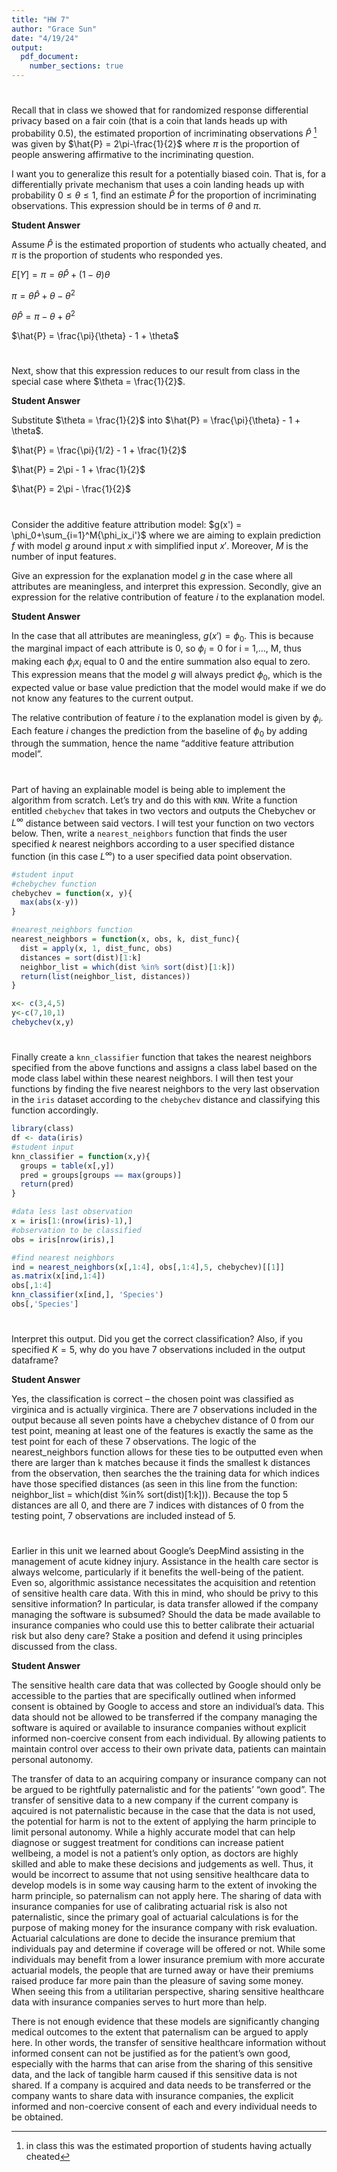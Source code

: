 ```yaml
---
title: "HW 7"
author: "Grace Sun"
date: "4/19/24"
output: 
  pdf_document:
    number_sections: true
---
```


# 

Recall that in class we showed that for randomized response differential privacy based on a fair coin (that is a coin that lands heads up with probability $0.5$), the estimated proportion of incriminating observations $\hat{P}$ [^1] was given by $\hat{P} = 2\pi-\frac{1}{2}$ where $\pi$ is the proportion of people answering affirmative to the incriminating question.

[^1]: in class this was the estimated proportion of students having actually cheated

I want you to generalize this result for a potentially biased coin. That is, for a differentially private mechanism that uses a coin landing heads up with probability $0 \leq \theta \leq 1$, find an estimate $\hat{P}$ for the proportion of incriminating observations. This expression should be in terms of $\theta$ and $\pi$.

**Student Answer**

Assume $\hat{P}$ is the estimated proportion of students who actually cheated, and $\pi$ is the proportion of students who responded yes.

$E[Y] = \pi = \theta \hat{P} + (1-\theta)\theta$

$\pi = \theta \hat{P} + \theta - \theta^2$

$\theta \hat{P} = \pi - \theta + \theta^2$

$\hat{P} = \frac{\pi}{\theta} - 1 + \theta$

#

Next, show that this expression reduces to our result from class in the special case where $\theta = \frac{1}{2}$.

**Student Answer**

Substitute $\theta = \frac{1}{2}$ into $\hat{P} = \frac{\pi}{\theta} - 1 + \theta$.

$\hat{P} = \frac{\pi}{1/2} - 1 + \frac{1}{2}$

$\hat{P} = 2\pi - 1 + \frac{1}{2}$

$\hat{P} = 2\pi - \frac{1}{2}$

#

Consider the additive feature attribution model: $g(x') = \phi_0+\sum_{i=1}^M{\phi_ix_i'}$ where we are aiming to explain prediction $f$ with model $g$ around input $x$ with simplified input $x'$. Moreover, $M$ is the number of input features.

Give an expression for the explanation model $g$ in the case where all attributes are meaningless, and interpret this expression. Secondly, give an expression for the relative contribution of feature $i$ to the explanation model.

**Student Answer**

In the case that all attributes are meaningless, $g(x') = \phi_0$. This is because the marginal impact of each attribute is 0, so $\phi_i = 0$ for i = 1,..., M, thus making each $\phi_ix_i$ equal to 0 and the entire summation also equal to zero. This expression means that the model $g$ will always predict $\phi_0$, which is the expected value or base value prediction that the model would make if we do not know any features to the current output. 

The relative contribution of feature $i$ to the explanation model is given by $\phi_i$. Each feature $i$ changes the prediction from the baseline of $\phi_0$ by adding through the summation, hence the name "additive feature attribution model".

#

Part of having an explainable model is being able to implement the algorithm from scratch. Let's try and do this with `KNN`. Write a function entitled `chebychev` that takes in two vectors and outputs the Chebychev or $L^\infty$ distance between said vectors. I will test your function on two vectors below. Then, write a `nearest_neighbors` function that finds the user specified $k$ nearest neighbors according to a user specified distance function (in this case $L^\infty$) to a user specified data point observation.

```r
#student input
#chebychev function
chebychev = function(x, y){
  max(abs(x-y))
}

#nearest_neighbors function
nearest_neighbors = function(x, obs, k, dist_func){
  dist = apply(x, 1, dist_func, obs)
  distances = sort(dist)[1:k]
  neighbor_list = which(dist %in% sort(dist)[1:k])
  return(list(neighbor_list, distances))
}

x<- c(3,4,5)
y<-c(7,10,1)
chebychev(x,y)

```

# 

Finally create a `knn_classifier` function that takes the nearest neighbors specified from the above functions and assigns a class label based on the mode class label within these nearest neighbors. I will then test your functions by finding the five nearest neighbors to the very last observation in the `iris` dataset according to the `chebychev` distance and classifying this function accordingly.

```r
library(class)
df <- data(iris) 
#student input
knn_classifier = function(x,y){
  groups = table(x[,y])
  pred = groups[groups == max(groups)]
  return(pred)
}

#data less last observation
x = iris[1:(nrow(iris)-1),]
#observation to be classified
obs = iris[nrow(iris),]

#find nearest neighbors
ind = nearest_neighbors(x[,1:4], obs[,1:4],5, chebychev)[[1]]
as.matrix(x[ind,1:4])
obs[,1:4]
knn_classifier(x[ind,], 'Species')
obs[,'Species']
```

# 

Interpret this output. Did you get the correct classification? Also, if you specified $K=5$, why do you have $7$ observations included in the output dataframe?

**Student Answer**

Yes, the classification is correct -- the chosen point was classified as virginica and is actually virginica. There are 7 observations included in the output because all seven points have a chebychev distance of 0 from our test point, meaning at least one of the features is exactly the same as the test point for each of these 7 observations. The logic of the nearest_neighbors function allows for these ties to be outputted even when there are larger than k matches because it finds the smallest k distances from the observation, then searches the the training data for which indices have those specified distances (as seen in this line from the function: neighbor_list = which(dist %in% sort(dist)[1:k])). Because the top 5 distances are all 0, and there are 7 indices with distances of 0 from the testing point, 7 observations are included instead of 5. 

# 

Earlier in this unit we learned about Google's DeepMind assisting in the management of acute kidney injury. Assistance in the health care sector is always welcome, particularly if it benefits the well-being of the patient. Even so, algorithmic assistance necessitates the acquisition and retention of sensitive health care data. With this in mind, who should be privy to this sensitive information? In particular, is data transfer allowed if the company managing the software is subsumed? Should the data be made available to insurance companies who could use this to better calibrate their actuarial risk but also deny care? Stake a position and defend it using principles discussed from the class.

**Student Answer**

The sensitive health care data that was collected by Google should only be accessible to the parties that are specifically outlined when informed consent is obtained by Google to access and store an individual's data. This data should not be allowed to be transferred if the company managing the software is aquired or available to insurance companies without explicit informed non-coercive consent from each individual. By allowing patients to maintain control over access to their own private data, patients can maintain personal autonomy. 

The transfer of data to an acquiring company or insurance company can not be argued to be rightfully paternalistic and for the patients' "own good". The transfer of sensitive data to a new company if the current company is aqcuired is not paternalistic because in the case that the data is not used, the potential for harm is not to the extent of applying the harm principle to limit personal autonomy. While a highly accurate model that can help diagnose or suggest treatment for conditions can increase patient wellbeing, a model is not a patient's only option, as doctors are highly skilled and able to make these decisions and judgements as well. Thus, it would be incorrect to assume that not using sensitive healthcare data to develop models is in some way causing harm to the extent of invoking the harm principle, so paternalism can not apply here. The sharing of data with insurance companies for use of calibrating actuarial risk is also not paternalistic, since the primary goal of actuarial calculations is for the purpose of making money for the insurance company with risk evaluation. Actuarial calculations are done to decide the insurance premium that individuals pay and determine if coverage will be offered or not. While some individuals may benefit from a lower insurance premium with more accurate actuarial models, the people that are turned away or have their premiums raised produce far more pain than the pleasure of saving some money. When seeing this from a utilitarian perspective, sharing sensitive healthcare data with insurance companies serves to hurt more than help.

There is not enough evidence that these models are significantly changing medical outcomes to the extent that paternalism can be argued to apply here. In other words, the transfer of sensitive healthcare information without informed consent can not be justified as for the patient's own good, especially with the harms that can arise from the sharing of this sensitive data, and the lack of tangible harm caused if this sensitive data is not shared. If a company is acquired and data needs to be transferred or the company wants to share data with insurance companies, the explicit informed and non-coercive consent of each and every individual needs to be obtained.
